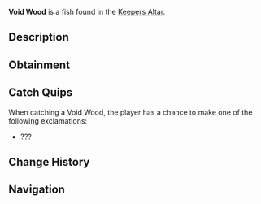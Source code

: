 {{FishInfobox
|image          = Void Wood.png
|rarity         = Legendary
|sea            = First Sea
|location       = [[Keepers Altar]]
|sublocation    = 
|sources        = Fishing Rod
|radar_location = 
|xp             = 35
|weather        = 
|time           = 
|season         = 
|bait           = 
|base_weight    = 0.2
|base_value     = 350
|weight_range   = 0.1
|base_chance    = 0.5
|base_resil     = 100
}}
'''Void Wood''' is a {{Rarity|Legendary}} fish found in the [[Keepers Altar]].

== Description ==
{{Description|Believed to channel the mysteries of the Void, its wood pulses with an enigmatic, otherworldly energy.|Bestiary Entry}}

== Obtainment ==
{{Description|Void Wood is said to be imbued with the altar's enigmatic power.|Bestiary Hint}}
{{Fish Availability|
Keepers Altar
|top_rods      = 
Great Rod of Oscar\140699.47\253443.63;
Astralhook Rod\129270.87\255004.34;
Ethereal Prism Rod\128494.96\255102.87;
Leviathan's Fang Rod\126139.83\299434.98;
Seraphic Rod\122304.07\257211.35;
Flimsy Rod\82236.57\414199.98;
Resourceful Rod\99524.73\213735.89;
Training Rod\67941.61\412117.44;
Adventurer's Rod\104218.46\403885.66;
Fischer's Rod\67219.07\300030.43;
No-Life Rod\118329.91\269508.9;
Challenger's Rod\114982.88\256165.44;
Rod Of The Forgotten Fang\114423.7\254961.54;
Free Spirit Rod\111534.35\298816.84;
Blazebringer Rod\105231.77\254502.41;
Rod Of The Depths\102873.25\251346.82;
Rod Of The Exalted One\102289.98\251654.19;
Zeus Rod\99183.32\251920;
Verdant Shear Rod\97042.52\246073.73;
Trident Rod\93293.42\286001.66;
Depthseeker Rod\88526.71\222618.77;
Avalanche Rod\80122.94\202828.09;
Volcanic Rod\77340.89\223788.84;
Steady Rod\25018.61\76005.49
|recommended   = Ethereal Prism Rod
}}

== Catch Quips ==
When catching a Void Wood, the player has a chance to make one of the following exclamations:
* ???

== Change History ==
{{Change History|{{subst:Current Version}}}}

== Navigation ==
{{Fish Navbox|Keepers Altar}}